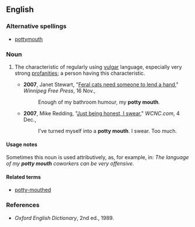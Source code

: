 ==English==

===Alternative spellings===
*[[pottymouth]]

===Noun===
{{en-noun|sg=[[potty]] [[mouth]]}}

#{{context|informal|idiom|euphemism}} The characteristic of regularly using [[vulgar]] language, especially very strong [[profanity|profanities]]; a person having this characteristic.
#*'''2007''', Janet Stewart, "[http://www.winnipegfreepress.com/subscriber/columnists/top3/story/4078108p-4678152c.html Feral cats need someone to lend a hand]," ''Winnipeg Free Press'', 16 Nov.,
#*:Enough of my bathroom humour, my '''potty mouth'''.
#*'''2007''', Mike Redding, "[http://www.wcnc.com/traveler/stories/wcnc-120407-al-journal.68ef72fb.html Just being honest, I swear]," ''WCNC.com'', 4 Dec.,
#*:I’ve turned myself into a '''potty mouth'''.  I swear.  Too much.

====Usage notes====
Sometimes this noun is used attributively, as, for example, in: ''The language of my '''potty mouth''' coworkers can be very offensive.''

====Related terms====
*[[potty-mouthed]]

===References===
*''Oxford English Dictionary'', 2nd ed., 1989.